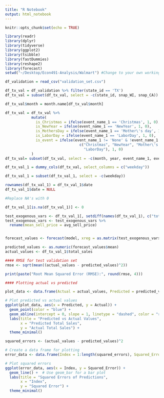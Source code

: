 ```yaml
---
title: "R Notebook"
output: html_notebook
---
```


```r
knitr::opts_chunk$set(echo = TRUE)
```

```r
library(readr)
library(dplyr)
library(tidyverse)
library(ggplot2)
library(tsibble)
library(fastDummies)
library(reshape2)
library(forecast)
setwd("~/Desktop/Econ491-Analysis/Walmart") #Change to your own working directory
```


```r
df_validation = read_csv("validation_set.csv")

df_tx_val = df_validation %>% filter(state_id == 'TX')
df_tx_val = subset(df_tx_val, select = -c(state_id, snap_WI, snap_CA))

df_tx_val$month = month.name[df_tx_val$month]

df_tx_val = df_tx_val %>% 
            mutate(
              is_Christmas = ifelse(event_name_1 == 'Christmas', 1, 0),
              is_NewYear = ifelse(event_name_1 == 'NewYear', 1, 0),
              is_MothersDay = ifelse(event_name_1 == 'Mother\'s day', 1, 0),
              is_LaborDay = ifelse(event_name_1 == 'LaborDay', 1, 0),
              is_event = ifelse(event_name_1 != 'None' & !event_name_1 %in% 
                                  c("Christmas", "NewYear", "Mother\'s day", 
                                    "LaborDay"), 1, 0)
            )
df_tx_val= subset(df_tx_val, select = -c(month, year, event_name_1, event_name_2))

df_tx_val_1 = dummy_cols(df_tx_val, select_columns = c("weekday"))

df_tx_val_1 = subset(df_tx_val_1, select = -c(weekday))

rownames(df_tx_val_1) = df_tx_val_1$date
df_tx_val_1$date = NULL
```

```r
#Replace NA's with 0

df_tx_val_1[is.na(df_tx_val_1)] <- 0

test_exogenous_vars <- df_tx_val_1[, setdiff(names(df_tx_val_1), c("total_sales", "weekday_Sunday"))]
test_exogenous_vars <- test_exogenous_vars %>%
  rename(mean_sell_price = avg_sell_price)


forecast_values <- forecast(model, xreg = as.matrix(test_exogenous_vars), h = nrow(df_tx_val_1))

predicted_values <- as.numeric(forecast_values$mean)
actual_values <- df_tx_val_1$total_sales
```

```r
#### RMSE for test validation set
rmse <- sqrt(mean((actual_values - predicted_values)^2))

print(paste("Root Mean Squared Error (RMSE):", round(rmse, 4)))
```

```r
#### Plotting actual vs predicted

plot_data <- data.frame(Actual = actual_values, Predicted = predicted_values)

# Plot predicted vs actual values
ggplot(plot_data, aes(x = Predicted, y = Actual)) +
  geom_point(color = "blue") +
  geom_abline(intercept = 0, slope = 1, linetype = "dashed", color = "red") +  # 1:1 line for reference
  labs(title = "Predicted vs Actual Values",
       x = "Predicted Total Sales",
       y = "Actual Total Sales") +
  theme_minimal()
```

```r
squared_errors <- (actual_values - predicted_values)^2

# Create a data frame for plotting
error_data <- data.frame(Index = 1:length(squared_errors), Squared_Error = squared_errors)

# Plot squared errors
ggplot(error_data, aes(x = Index, y = Squared_Error)) +
  geom_line() +  # Use geom_bar for a bar plot
  labs(title = "Squared Errors of Predictions",
       x = "Index",
       y = "Squared Error") +
  theme_minimal()
```
